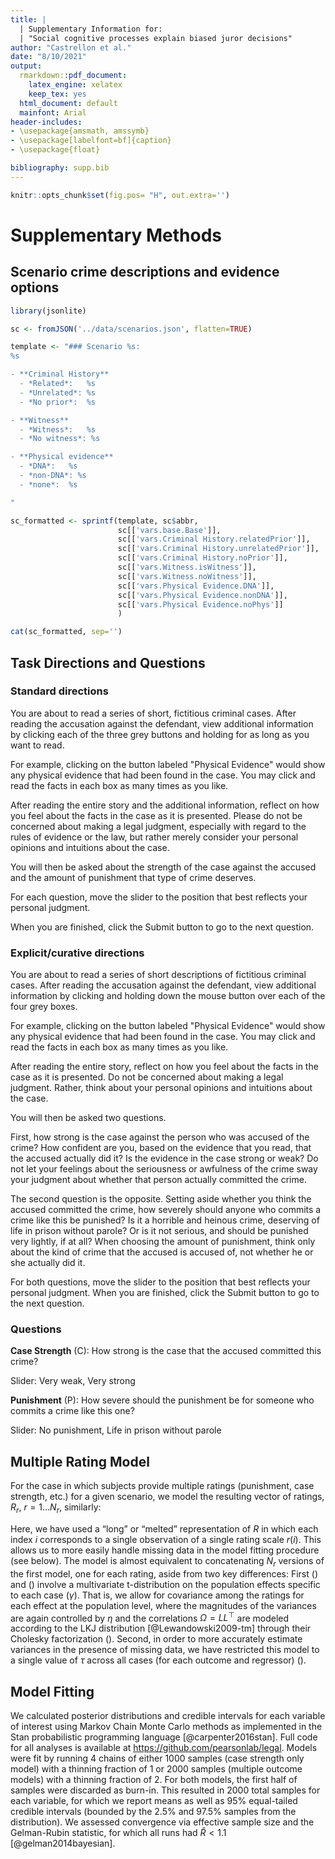 ```yaml
---
title: |
  | Supplementary Information for: 
  | "Social cognitive processes explain biased juror decisions"
author: "Castrellon et al."
date: "8/10/2021"
output:
  rmarkdown::pdf_document:
    latex_engine: xelatex
    keep_tex: yes
  html_document: default
  mainfont: Arial
header-includes:
- \usepackage{amsmath, amssymb}
- \usepackage[labelfont=bf]{caption}
- \usepackage{float}

bibliography: supp.bib
---
```

\captionsetup[table]{name=Supplementary Table}
\captionsetup[figure]{name=Supplementary Figure}

```r
knitr::opts_chunk$set(fig.pos= "H", out.extra='')
```
# Supplementary Methods

## Scenario crime descriptions and evidence options

```r
library(jsonlite)

sc <- fromJSON('../data/scenarios.json', flatten=TRUE) 

template <- "### Scenario %s:
%s

- **Criminal History**
  - *Related*:   %s
  - *Unrelated*: %s
  - *No prior*:  %s

- **Witness**
  - *Witness*:   %s
  - *No witness*: %s

- **Physical evidence**
  - *DNA*:   %s
  - *non-DNA*: %s
  - *none*:  %s

"

sc_formatted <- sprintf(template, sc$abbr, 
                        sc[['vars.base.Base']],
                        sc[['vars.Criminal History.relatedPrior']],
                        sc[['vars.Criminal History.unrelatedPrior']],
                        sc[['vars.Criminal History.noPrior']],
                        sc[['vars.Witness.isWitness']],
                        sc[['vars.Witness.noWitness']],
                        sc[['vars.Physical Evidence.DNA']],
                        sc[['vars.Physical Evidence.nonDNA']],
                        sc[['vars.Physical Evidence.noPhys']]
                        )

cat(sc_formatted, sep='')
```

## Task Directions and Questions

### Standard directions

You are about to read a series of short, fictitious criminal cases. After
reading the accusation against the defendant, view additional
information by clicking each of the three grey buttons and holding for
as long as you want to read.

For example, clicking on the button labeled \"Physical Evidence\" would
show any physical evidence that had been found in the case. You may
click and read the facts in each box as many times as you like.

After reading the entire story and the additional information, reflect
on how you feel about the facts in the case as it is presented. Please
do not be concerned about making a legal judgment, especially with
regard to the rules of evidence or the law, but rather merely consider
your personal opinions and intuitions about the case. 

You will then be asked about the strength of the case against the
accused and the amount of punishment that type of crime deserves.

For each question, move the slider to the position that best reflects
your personal judgment.

When you are finished, click the Submit button to go to the next
question.

### Explicit/curative directions

You are about to read a series of short descriptions of fictitious
criminal cases. After reading the accusation against the defendant, view
additional information by clicking and holding down the mouse button
over each of the four grey boxes.

For example, clicking on the button labeled \"Physical Evidence\" would
show any physical evidence that had been found in the case. You may
click and read the facts in each box as many times as you like.

After reading the entire story, reflect on how you feel about the facts
in the case as it is presented. Do not be concerned about making a legal
judgment. Rather, think about your personal opinions and intuitions
about the case.

You will then be asked two questions.

First, how strong is the case against the person who was accused of the
crime? How confident are you, based on the evidence that you read, that
the accused actually did it? Is the evidence in the case strong or weak?
Do not let your feelings about the seriousness or awfulness of the crime
sway your judgment about whether that person actually committed the
crime.

The second question is the opposite. Setting aside whether you think the
accused committed the crime, how severely should anyone who commits a
crime like this be punished? Is it a horrible and heinous crime,
deserving of life in prison without parole? Or is it not serious, and
should be punished very lightly, if at all? When choosing the amount of
punishment, think only about the kind of crime that the accused is
accused of, not whether he or she actually did it.

For both questions, move the slider to the position that best reflects
your personal judgment. When you are finished, click the Submit button
to go to the next question.

### Questions

**Case Strength** (C): How strong is the case that the accused committed this
crime?

Slider: Very weak, Very strong

**Punishment** (P): How severe should the punishment be for someone who
commits a crime like this one?

Slider: No punishment, Life in prison without parole

## Multiple Rating Model
For the case in which subjects provide multiple ratings (punishment, case strength, etc.) for a given scenario, we model the resulting
vector of ratings, $R_r$, $r=1\ldots N_r$, similarly:

\begin{align}
  R_i &\sim \left[\mathcal{N}(\theta_i, \sigma^2_{r(i)})\right]^{100}_0 \label{rating_m}\\
  \theta_i &= X_{i \,\cdot} \cdot \beta_{s(i) c(i) \,\cdot \,r(i)} \label{theta_m}\\
  \beta_{s c p r} &= \mu_{p,r} + \gamma_{c p r} + \epsilon_{s p r} \label{beta_m}\\
  \gamma_{c p \,\cdot} &\sim \mathcal{T}_{\nu}(0, \Sigma_p) \label{gamma_m}\\
  \epsilon_{s p r} &\sim \mathcal{T}_{\nu'}(0, \tau^2{p r}) \label{epsilon_m}\\
  \Sigma_p &= L_p \mathrm{diag}(\eta_p) L_p^\top \\
  \Omega_p &= L_p L_p^\top &\sim \mathrm{LKJ}(1) \label{L_m}\\
  \mu_{p r} &\sim \mathcal{N}(50, 50) \label{mu_m} \\
  \eta_{p r} &\sim \mathrm{Ca}^+(0, 50) \\
  \tau_{p r} &\sim \mathrm{Ca}^+(0, 50) \\
  \sigma_r &\sim \mathrm{Ca}^+(0, 5) \\
  \nu, \nu' &\sim \mathcal{N}^+(0, 100) \label{nu_m}
\end{align}

Here, we have used a "long" or "melted" representation of $R$ in which each index $i$ corresponds to a single observation of a
single rating scale $r(i)$. This allows us to more easily handle missing data in the model fitting procedure (see below). 
The model is almost equivalent to concatenating $N_r$ versions of the first model, one for each rating, 
aside from two key differences: First (\ref{gamma_m}) and (\ref{L_m}) involve a multivariate t-distribution on the population 
effects specific to 
each case ($\gamma$). That is, we allow for covariance among the ratings for each effect at the population level, where the magnitudes of the 
variances are again controlled by $\eta$ and the correlations $\Omega = LL^\top$ are modeled according to the LKJ distribution [@Lewandowski2009-tm]
through their Cholesky factorization (\ref{L_m}).\footnote{Implemented as \texttt{L \textasciitilde{} lkj\_corr\_chol(1)} in Stan.}
Second, in order to more accurately estimate variances in the presence of missing data, we have restricted this model to a single
value of $\tau$ across all cases (for each outcome and regressor) (\ref{beta_m}).

## Model Fitting
We calculated posterior distributions and credible intervals for each variable of interest using Markov Chain Monte Carlo methods
as implemented in the Stan probabilistic programming language [@carpenter2016stan]. Full code for all analyses is available at 
[https://github.com/pearsonlab/legal](https://github.com/pearsonlab/legal). Models were fit by running 4 chains of either 1000 samples (case strength only model) with a thinning fraction of 1 or 2000
samples (multiple outcome models) with a thinning fraction of 2. For both models, the first half of samples were discarded as burn-in. This resulted 
in 2000 total samples for each variable, for which we report means as well as 95% equal-tailed credible intervals (bounded 
by the 2.5% and 97.5% samples from the distribution). We assessed convergence via effective sample size and the
Gelman-Rubin statistic, for which all runs had $\hat{R} < 1.1$ [@gelman2014bayesian].